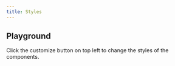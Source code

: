 ---
title: Styles
---

## Playground

Click the customize button on top left to change the styles of the components.
